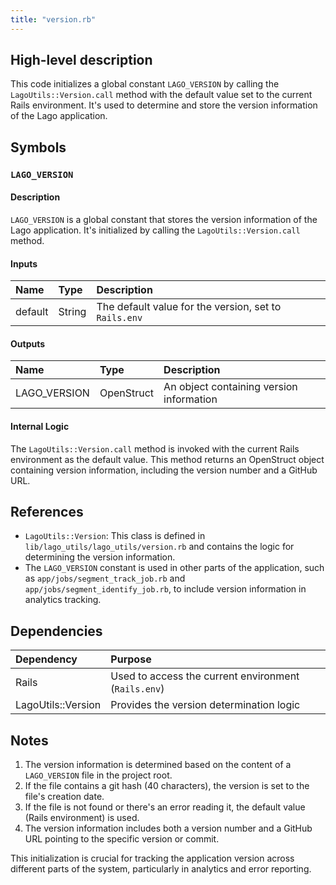 ```yaml
---
title: "version.rb"
---
```


## High-level description
This code initializes a global constant `LAGO_VERSION` by calling the `LagoUtils::Version.call` method with the default value set to the current Rails environment. It's used to determine and store the version information of the Lago application.

## Symbols

### `LAGO_VERSION`
#### Description
`LAGO_VERSION` is a global constant that stores the version information of the Lago application. It's initialized by calling the `LagoUtils::Version.call` method.

#### Inputs
| Name | Type | Description |
|:-----|:-----|:------------|
| default | String | The default value for the version, set to `Rails.env` |

#### Outputs
| Name | Type | Description |
|:-----|:-----|:------------|
| LAGO_VERSION | OpenStruct | An object containing version information |

#### Internal Logic
The `LagoUtils::Version.call` method is invoked with the current Rails environment as the default value. This method returns an OpenStruct object containing version information, including the version number and a GitHub URL.

## References
- `LagoUtils::Version`: This class is defined in `lib/lago_utils/lago_utils/version.rb` and contains the logic for determining the version information.
- The `LAGO_VERSION` constant is used in other parts of the application, such as `app/jobs/segment_track_job.rb` and `app/jobs/segment_identify_job.rb`, to include version information in analytics tracking.

## Dependencies
| Dependency | Purpose |
|:-----------|:--------|
| Rails | Used to access the current environment (`Rails.env`) |
| LagoUtils::Version | Provides the version determination logic |

## Notes
1. The version information is determined based on the content of a `LAGO_VERSION` file in the project root.
2. If the file contains a git hash (40 characters), the version is set to the file's creation date.
3. If the file is not found or there's an error reading it, the default value (Rails environment) is used.
4. The version information includes both a version number and a GitHub URL pointing to the specific version or commit.

This initialization is crucial for tracking the application version across different parts of the system, particularly in analytics and error reporting.